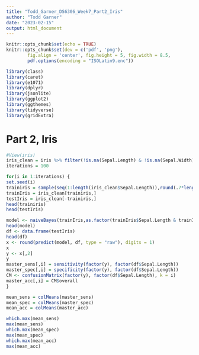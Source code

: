 ```yaml
---
title: "Todd_Garner_DS6306_Week7_Part2_Iris"
author: "Todd Garner"
date: "2023-02-15"
output: html_document
---
```


```r
knitr::opts_chunk$set(echo = TRUE)
knitr::opts_chunk$set(dev = c('pdf', 'png'), 
        fig.align = 'center', fig.height = 5, fig.width = 8.5, 
        pdf.options(encoding = "ISOLatin9.enc")) 

library(class)
library(caret)
library(e1071)
library(dplyr)
library(jsonlite)
library(ggplot2)
library(ggthemes)
library(tidyverse)
library(gridExtra)
```

# Part 2, Iris

```r
#View(iris)
iris_clean = iris %>% filter(!is.na(Sepal.Length) & !is.na(Sepal.Width))
iterations = 100

for(i in 1:iterations) {
set.seed(i)
trainiris = sample(seq(1:length(iris_clean$Sepal.Length)),round(.7*length(iris_clean$Sepal.Length)))
trainIris = iris_clean[trainiris,]
testIris = iris_clean[-trainiris,]
head(trainiris)
head(testIris)

model <- naiveBayes(trainIris,as.factor(trainIris$Sepal.Length & trainIris$Sepal.Width), laplace = 1) # & trainIris$Sepal.Width
head(model)
df <- data.frame(testIris)
head(df)
x <- round(predict(model, df, type = "raw"), digits = 1)
x
y <- x[,2]
y
master_sens[,i] = sensitivity(factor(y), factor(df$Sepal.Length))
master_spec[,i] = specificity(factor(y), factor(df$Sepal.Length))
CM <- confusionMatrix(factor(y), factor(df$Sepal.Length), k = i)
master_acc[,i] = CM$overall
}

mean_sens = colMeans(master_sens)
mean_spec = colMeans(master_spec)
mean_acc = colMeans(master_acc)

which.max(mean_sens)
max(mean_sens)
which.max(mean_spec)
max(mean_spec)
which.max(mean_acc)
max(mean_acc)

```

